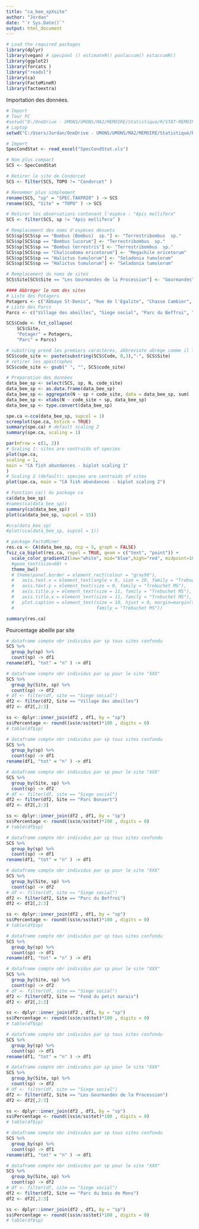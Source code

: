 ```yaml
---
title: "ca_bee_spXsite"
author: "Jordan"
date: "`r Sys.Date()`"
output: html_document
---
```



```r
# Load the required packages
library(dplyr)
library(vegan) # specpool () estimateR() poolaccum() estaccumR()
library(ggplot2)
library(forcats )
library("readxl") 
library(ca)
library(FactoMineR)
library(factoextra)
```

Importation des données.
```r
# Import
# Tour PC
#setwd("D:/OneDrive - UMONS/UMONS/MA2/MEMOIRE/Statistique/R/STAT-MEMOIRE/RAW")
# Laptop
setwd("C:/Users/Jordan/OneDrive - UMONS/UMONS/MA2/MEMOIRE/Statistique/R/STAT-MEMOIRE/RAW2")

# Import
SpecCondStat <- read_excel("SpecCondStat.xls")
```

```r
# Nom plus compact
SCS <- SpecCondStat

# Retirer le site de Condorcet
SCS <- filter(SCS, TOPO != "Condorcet" )

# Renommer plus simplement
rename(SCS, "sp" = "SPEC.TAXPRIO" ) -> SCS
rename(SCS, "Site" = "TOPO" ) -> SCS

# Retirer les observations contenant l'espèce : "Apis mellifera"
SCS <- filter(SCS, sp != "Apis mellifera" )

# Remplacement des noms d'espèces désuets
SCS$sp[SCS$sp == "Bombus (Bombus)  sp."] <- "Terrestribombus  sp."
SCS$sp[SCS$sp == "Bombus lucorum"] <- "Terrestribombus  sp."
SCS$sp[SCS$sp == "Bombus terrestris"] <- "Terrestribombus  sp."
SCS$sp[SCS$sp == "Chalicodoma ericetorum"] <- "Megachile ericetorum"
SCS$sp[SCS$sp == "Halictus tumulorum"] <- "Seladonia tumulorum"
SCS$sp[SCS$sp == "Halictus tumulorum"] <- "Seladonia tumulorum"

# Remplacement du noms de sites
SCS$Site[SCS$Site == "Les Gourmandes de la Procession"] <- "Gourmandes"

#### Abbréger le nom des sites
# Liste des Potagers
Potagers <- c("Abbaye St-Denis", "Rue de l'Egalite", "Chasse Cambier", "Mel Legumes", "Gourmandes", "Jean d'Avesnes", "Parc du bois de Mons", "Jardin Suspendu", "Ecole de l'Esperance", "Fond du petit marais")
# Liste des Parcs
Parcs <- c("Village des abeilles", "Siege social", "Parc du Beffroi", "Stievenart", "Parc Bonaert")

SCS$Code <- fct_collapse(
    SCS$Site,
    "Potager" = Potagers,
    "Parc" = Parcs)

# substring prend les premiers caractères, abbreviate abrège comme il le sent
SCS$code_site <- paste(substring(SCS$Code, 0,3),"-", SCS$Site)
# retirer les apostrophes
SCS$code_site <- gsub(" ", "", SCS$code_site)
```

```r
# Preparation des données 
data_bee_sp <- select(SCS, sp, N, code_site)
data_bee_sp <- as.data.frame(data_bee_sp)
data_bee_sp <- aggregate(N ~ sp + code_site, data = data_bee_sp, sum)
data_bee_sp <- xtabs(N ~ code_site + sp, data_bee_sp)
data_bee_sp <- type.convert(data_bee_sp)
```


```r
spe.ca <-cca(data_bee_sp, supcol = 1)
screeplot(spe.ca, bstick = TRUE)
summary(spe.ca) # default scaling 2
summary(spe.ca, scaling = 1)
```

```r
par(mfrow = c(1, 2))
# Scaling 1: sites are centroids of species
plot(spe.ca,
scaling = 1,
main = "CA fish abundances - biplot scaling 1"
)
# Scaling 2 (default): species are centroids of sites
plot(spe.ca, main = "CA fish abundances - biplot scaling 2")
```



```r
# Fonction ca() du package ca
ca(data_bee_sp)
#names(ca(data_bee_sp))
summary(ca(data_bee_sp))
plot(ca(data_bee_sp, supcol = 15))

#cca(data_bee_sp)
#plot(cca(data_bee_sp, supcol = 1))
```




```r
# package FactoMiner
res.ca <- CA(data_bee_sp, ncp = 5, graph = FALSE)
fviz_ca_biplot(res.ca, repel = TRUE, geom = c("text", "point")) +
  scale_color_gradient2(low="white", mid="blue",high="red", midpoint=10) +
  #geom_text(size=60) + 
  theme_bw() 
  # theme(panel.border = element_rect(colour = "gray90"),
  #   axis.text.x = element_text(angle = 0, size = 10, family = "Trebuchet MS"),
  #   axis.text.y = element_text(size = 9, family = "Trebuchet MS"),
  #   axis.title.y = element_text(size = 11, family = "Trebuchet MS"),
  #   axis.title.x = element_text(size = 11, family = "Trebuchet MS"),
  #   plot.caption = element_text(size = 10, hjust = 0, margin=margin(t=10), 
  #                               family = "Trebuchet MS"))

summary(res.ca)
```
Pourcentage abeille par site

```r
# dataframe compte nbr individus par sp tous sites confondu
SCS %>%
  group_by(sp) %>%
  count(sp) -> df1 
rename(df1, "tot" = "n" ) -> df1

# dataframe compte nbr individus par sp pour le site "XXX"
SCS %>%
  group_by(Site, sp) %>%
  count(sp) -> df2 
# df <- filter(df, site == "Siege social")
df2 <- filter(df2, Site == "Village des abeilles")
df2 <- df2[,2:3]

ss <- dplyr::inner_join(df2 , df1, by = "sp")
ss$Percentage <- round((ss$n/ss$tot)*100 , digits = 0)
# table(df$sp)
```

```r
# dataframe compte nbr individus par sp tous sites confondu
SCS %>%
  group_by(sp) %>%
  count(sp) -> df1 
rename(df1, "tot" = "n" ) -> df1

# dataframe compte nbr individus par sp pour le site "XXX"
SCS %>%
  group_by(Site, sp) %>%
  count(sp) -> df2 
# df <- filter(df, site == "Siege social")
df2 <- filter(df2, Site == "Parc Bonaert")
df2 <- df2[,2:3]

ss <- dplyr::inner_join(df2 , df1, by = "sp")
ss$Percentage <- round((ss$n/ss$tot)*100 , digits = 0)
# table(df$sp)
```

```r
# dataframe compte nbr individus par sp tous sites confondu
SCS %>%
  group_by(sp) %>%
  count(sp) -> df1 
rename(df1, "tot" = "n" ) -> df1

# dataframe compte nbr individus par sp pour le site "XXX"
SCS %>%
  group_by(Site, sp) %>%
  count(sp) -> df2 
# df <- filter(df, site == "Siege social")
df2 <- filter(df2, Site == "Parc du Beffroi")
df2 <- df2[,2:3]

ss <- dplyr::inner_join(df2 , df1, by = "sp")
ss$Percentage <- round((ss$n/ss$tot)*100 , digits = 0)
# table(df$sp)
```

```r
# dataframe compte nbr individus par sp tous sites confondu
SCS %>%
  group_by(sp) %>%
  count(sp) -> df1 
rename(df1, "tot" = "n" ) -> df1

# dataframe compte nbr individus par sp pour le site "XXX"
SCS %>%
  group_by(Site, sp) %>%
  count(sp) -> df2 
# df <- filter(df, site == "Siege social")
df2 <- filter(df2, Site == "Fond du petit marais")
df2 <- df2[,2:3]

ss <- dplyr::inner_join(df2 , df1, by = "sp")
ss$Percentage <- round((ss$n/ss$tot)*100 , digits = 0)
# table(df$sp)
```

```r
# dataframe compte nbr individus par sp tous sites confondu
SCS %>%
  group_by(sp) %>%
  count(sp) -> df1 
rename(df1, "tot" = "n" ) -> df1

# dataframe compte nbr individus par sp pour le site "XXX"
SCS %>%
  group_by(Site, sp) %>%
  count(sp) -> df2 
# df <- filter(df, site == "Siege social")
df2 <- filter(df2, Site == "Les Gourmandes de la Procession")
df2 <- df2[,2:3]

ss <- dplyr::inner_join(df2 , df1, by = "sp")
ss$Percentage <- round((ss$n/ss$tot)*100 , digits = 0)
# table(df$sp)
```

```r
# dataframe compte nbr individus par sp tous sites confondu
SCS %>%
  group_by(sp) %>%
  count(sp) -> df1 
rename(df1, "tot" = "n" ) -> df1

# dataframe compte nbr individus par sp pour le site "XXX"
SCS %>%
  group_by(Site, sp) %>%
  count(sp) -> df2 
# df <- filter(df, site == "Siege social")
df2 <- filter(df2, Site == "Parc du bois de Mons")
df2 <- df2[,2:3]

ss <- dplyr::inner_join(df2 , df1, by = "sp")
ss$Percentage <- round((ss$n/ss$tot)*100 , digits = 0)
# table(df$sp)
```



